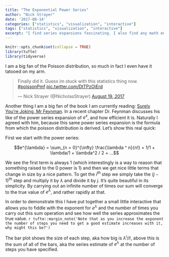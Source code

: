 ```yaml
---
title: "The Exponential Power Series"
author: "Nick Strayer"
date: '2017-08-14'
categories: ["statistics", "visualization", "interactive"]
tags: ["statistics", "visualization", "interactive"]
excerpt: "I find series expansions fascinating. I also find any math envolving e to be fascinating. Here I explain some of the facets of the exponential power series and its connection to my favorite distribution, the Poisson."
---
```

  
  
```r
knitr::opts_chunk$set(collapse = TRUE)
library(tufte)
library(tidyverse)
```

I am a big fan of the Poisson distribution, so much in fact I even have it tatooed on my arm. 

<blockquote class="twitter-tweet" data-lang="en"><p lang="en" dir="ltr">Finally did it. Guess im stuck with this statistics thing now. <a href="https://twitter.com/hashtag/poissonPmf?src=hash">#poissonPmf</a> <a href="https://t.co/DtTPzOiErd">pic.twitter.com/DtTPzOiErd</a></p>&mdash; Nick Strayer (@NicholasStrayer) <a href="https://twitter.com/NicholasStrayer/status/898908684637659136">August 19, 2017</a></blockquote>
<script async src="//platform.twitter.com/widgets.js" charset="utf-8"></script>

Another thing I am a big fan of the book I am currently reading: [Surely You're Joking, Mr Feynman](https://www.amazon.com/Surely-Feynman-Adventures-Curious-Character/dp/0393316041/). In a recent chapter Dr. Feynman discusses his like of the power series expansion of $e^x$, and how efficient it is. Naturally I agreed with him, because this same power series expansion is the formula from which the poisson distribution is derived. Let's show this real quick: 

First we start with the power series:

$$e^{\lambda} = \sum_{n = 0}^{\infty} \frac{\lambda ^ n}{n!} = 1/1 + \lambda/1 + \lambda^2 / 2 + ...$$

We see the first term is always 1 (which interestingly is a way to reason that something raised to the 0 power is 1) and then we get nice little terms that change in size by a nice pattern. To get the $i^{th}$ step we simply take the $(j - 1)^{th}$ step and multiply it by $\lambda$ and divide it by $j$. It's quite beautiful in its simplicity. By carrying out an infinite number of times our sum will converge to the true value of $e^{\lambda}$, and rather rapidly at that. 

In order to demonstrate this I have put together a small little interactive that allows you to fiddle with the exponent for $e^{\lambda}$ and the number of times you carry out this sum operation and see how well the series approximates the true value. `r tufte::margin_note('Note that as you increase the exponent the number of steps you need to get a good estimate increases with it, why might this be?')`

The bar plot shows the size of each step, aka how big is $\lambda^i/i!$, above this is the sum of all of the bars, aka the series estimate of $e^{\lambda}$ at the number of steps you have specified. 

<div class = "fullwidth" id = "viz"></div>
<script src="https://cdn.rawgit.com/gka/d3-jetpack/master/build/d3v4%2Bjetpack.js"></script>
<script src="https://d3js.org/d3-scale-chromatic.v1.min.js"></script>
<script src="https://rawgit.com/nstrayer/slid3r/master/dist/slid3r.js"></script>
<script src="/js/bundle.js"></script>





